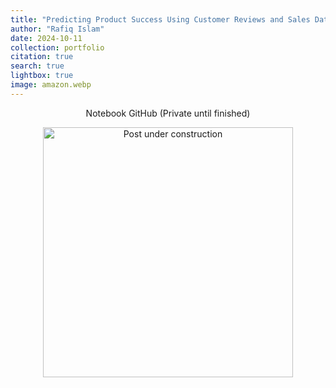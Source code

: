 ```yaml
---
title: "Predicting Product Success Using Customer Reviews and Sales Data"
author: "Rafiq Islam"
date: 2024-10-11
collection: portfolio
citation: true
search: true
lightbox: true
image: amazon.webp
---  
```


<p style="text-align:center">
  [Notebook](/codepages/amazonNLP/index.qmd){target="_blank" style="text-decoration:none"} [GitHub (Private until finished)](https://github.com/mrislambd/medical-insurance-charge){target="_blank" style="text-decoration:none"}  
</p>  

<p align="center">
  <img src="/_assets/images/uc.jpeg" alt="Post under construction" width="400" height="400"/>
</p>